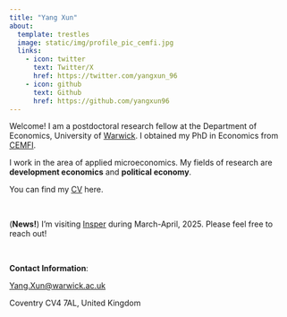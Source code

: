 ```yaml
---
title: "Yang Xun"
about: 
  template: trestles
  image: static/img/profile_pic_cemfi.jpg
  links:
    - icon: twitter
      text: Twitter/X
      href: https://twitter.com/yangxun_96
    - icon: github
      text: Github
      href: https://github.com/yangxun96
---
```


Welcome! I am a postdoctoral research fellow at the Department of Economics, University of [Warwick](https://warwick.ac.uk/fac/soc/economics/). I obtained my PhD in Economics from [CEMFI](https://www.cemfi.es/index.asp). 

I work in the area of applied microeconomics. My fields of research are **development economics** and **political economy**.

You can find my [CV](https://yangxun96.github.io/cv/CV_YangXun.pdf) here.

<br>

(**News!**) I'm visiting [Insper](https://www.insper.edu.br/en/home) during March-April, 2025. Please feel free to reach out!

<br>

**Contact Information**: 

<Yang.Xun@warwick.ac.uk>

Coventry CV4 7AL, United Kingdom

